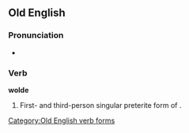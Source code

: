 ==Old English==

===Pronunciation===
* {{IPA|/ˈwolde/|lang=ang}}

===Verb===
'''wolde'''

# First- and third-person singular preterite form of {{term|willan}}.

[[Category:Old English verb forms]]
